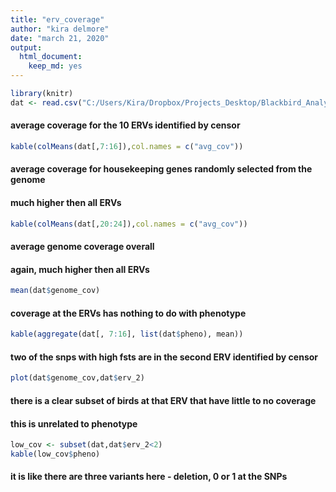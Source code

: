 ---
title: "erv_coverage"
author: "kira delmore"
date: "march 21, 2020"
output: 
  html_document: 
    keep_md: yes
---

```{r }
library(knitr)
dat <- read.csv("C:/Users/Kira/Dropbox/Projects_Desktop/Blackbird_Analysis/erv_coverage.csv")
```

#### average coverage for the 10 ERVs identified by censor  
```{r }
kable(colMeans(dat[,7:16]),col.names = c("avg_cov"))
```

#### average coverage for housekeeping genes randomly selected from the genome
#### much higher then all ERVs
```{r }
kable(colMeans(dat[,20:24]),col.names = c("avg_cov"))
```

#### average genome coverage overall
#### again, much higher then all ERVs
```{r }
mean(dat$genome_cov)
```

#### coverage at the ERVs has nothing to do with phenotype
```{r }
kable(aggregate(dat[, 7:16], list(dat$pheno), mean))
```

#### two of the snps with high fsts are in the second ERV identified by censor
```{r }
plot(dat$genome_cov,dat$erv_2)
```

#### there is a clear subset of birds at that ERV that have little to no coverage
#### this is unrelated to phenotype
```{r }
low_cov <- subset(dat,dat$erv_2<2)
kable(low_cov$pheno)
```

#### it is like there are three variants here - deletion, 0 or 1 at the SNPs